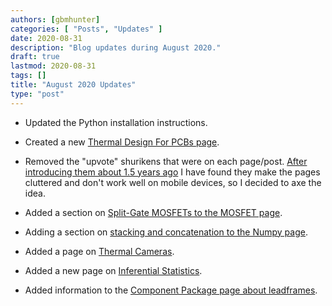 ```yaml
---
authors: [gbmhunter]
categories: [ "Posts", "Updates" ]
date: 2020-08-31
description: "Blog updates during August 2020."
draft: true
lastmod: 2020-08-31
tags: []
title: "August 2020 Updates"
type: "post"
---
```


* Updated the Python installation instructions.

* Created a new [Thermal Design For PCBs page](/pcb-design/thermal-design-for-pcbs).

* Removed the "upvote" shurikens that were on each page/post. [After introducing them about 1.5 years ago](/updates/2019/03-10-adding-shurikens) I have found they make the pages cluttered and don't work well on mobile devices, so I decided to axe the idea.

* Added a section on [Split-Gate MOSFETs to the MOSFET page](/electronics/components/transistors/mosfets#split-gate-mosfets).

* Adding a section on [stacking and concatenation to the Numpy page](/programming/languages/python/numpy).

* Added a page on [Thermal Cameras](/).

* Added a new page on [Inferential Statistics](/mathematics/statistics/inferential-statistics).

* Added information to the [Component Package page about leadframes](/pcb-design/component-packages#leadframes).
